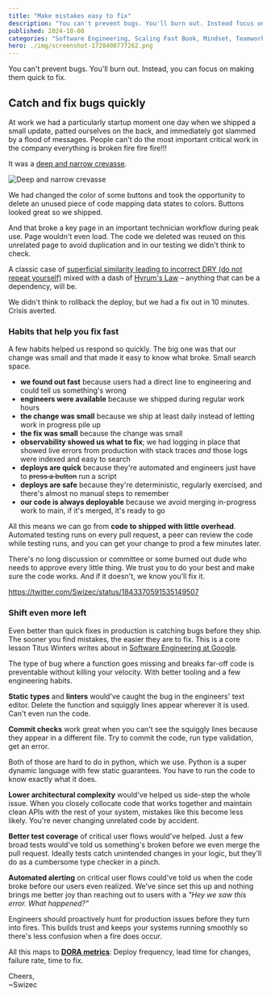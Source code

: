 ```yaml
---
title: "Make mistakes easy to fix"
description: "You can't prevent bugs. You'll burn out. Instead focus on making them quick to fix."
published: 2024-10-08
categories: "Software Engineering, Scaling Fast Book, Mindset, Teamwork, Observability"
hero: ./img/screenshot-1728400777262.png
---
```


You can't prevent bugs. You'll burn out. Instead, you can focus on making them quick to fix.

## Catch and fix bugs quickly

At work we had a particularly startup moment one day when we shipped a small update, patted ourselves on the back, and immediately got slammed by a flood of messages. People can't do the most important critical work in the company everything is broken fire fire fire!!!

It was a [deep and narrow crevasse](https://swizec.com/blog/a-mental-framework-that-helps-you-code-faster/).

![Deep and narrow crevasse](https://i.imgur.com/MDiysUF.png)

We had changed the color of some buttons and took the opportunity to delete an unused piece of code mapping data states to colors. Buttons looked great so we shipped.

And that broke a key page in an important technician workflow during peak use. Page wouldn't even load. The code we deleted was reused on this unrelated page to avoid duplication and in our testing we didn't think to check.

A classic case of [superficial similarity leading to incorrect DRY (do not repeat yourself)](https://swizec.com/blog/dry-vs-soc-a-difficult-choice/) mixed with a dash of [Hyrum's Law](https://www.hyrumslaw.com) – anything that can be a dependency, will be.

We didn't think to rollback the deploy, but we had a fix out in 10 minutes. Crisis averted.

### Habits that help you fix fast

A few habits helped us respond so quickly. The big one was that our change was small and that made it easy to know what broke. Small search space.

- **we found out fast** because users had a direct line to engineering and could tell us something's wrong
- **engineers were available** because we shipped during regular work hours
- **the change was small** because we ship at least daily instead of letting work in progress pile up
- **the fix was small** because the change was small
- **observability showed us what to fix**; we had logging in place that showed live errors from production with stack traces _and_ those logs were indexed and easy to search
- **deploys are quick** because they're automated and engineers just have to ~~press a button~~ run a script
- **deploys are safe** because they're deterministic, regularly exercised, and there's almost no manual steps to remember
- **our code is always deployable** because we avoid merging in-progress work to main, if it's merged, it's ready to go

All this means we can go from **code to shipped with little overhead**. Automated testing runs on every pull request, a peer can review the code while testing runs, and you can get your change to prod a few minutes later.

There's no long discussion or committee or some burned out dude who needs to approve every little thing. We trust you to do your best and make sure the code works. And if it doesn't, we know you'll fix it.

https://twitter.com/Swizec/status/1843370591535149507

### Shift even more left

Even better than quick fixes in production is catching bugs before they ship. The sooner you find mistakes, the easier they are to fix. This is a core lesson Titus Winters writes about in [Software Engineering at Google](https://swizec.com/blog/what-i-learned-from-software-engineering-at-google/).

The type of bug where a function goes missing and breaks far-off code is preventable without killing your velocity. With better tooling and a few engineering habits.

**Static types** and **linters** would've caught the bug in the engineers' text editor. Delete the function and squiggly lines appear wherever it is used. Can't even run the code.

**Commit checks** work great when you can't see the squiggly lines because they appear in a different file. Try to commit the code, run type validation, get an error.

Both of those are hard to do in python, which we use. Python is a super dynamic language with few static guarantees. You have to run the code to know exactly what it does.

**Lower architectural complexity** would've helped us side-step the whole issue. When you closely collocate code that works together and maintain clean APIs with the rest of your system, mistakes like this become less likely. You're never changing unrelated code by accident.

**Better test coverage** of critical user flows would've helped. Just a few broad tests would've told us something's broken before we even merge the pull request. Ideally tests catch unintended changes in your logic, but they'll do as a cumbersome type checker in a pinch.

**Automated alerting** on critical user flows could've told us when the code broke before our users even realized. We've since set this up and nothing brings me better joy than reaching out to users with a _"Hey we saw this error. What happened?"_

Engineers should proactively hunt for production issues before they turn into fires. This builds trust and keeps your systems running smoothly so there's less confusion when a fire does occur.

All this maps to [**DORA metrics**](https://cloud.google.com/blog/products/devops-sre/using-the-four-keys-to-measure-your-devops-performance): Deploy frequency, lead time for changes, failure rate, time to fix.

Cheers,<br/>
~Swizec
